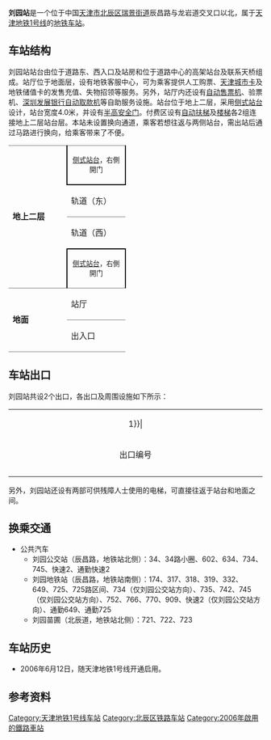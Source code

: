 {{noteTA 
|G1 =Transport}}
{{Infobox station
|name = 刘园
|eng_name = Liuyuan
|linecolour = {{天津地铁颜色|1}}
|image = Tianjin Metro Liuyuan Station.jpg
|caption = 刘园站外景（2009年1月）
|other_name = 
|country = {{PRC}}
|borough = [[天津市|天津市]][[北辰区|北辰区]][[瑞景街道|瑞景街道]]
|address = 辰昌路与龙岩道交叉口
|coordinates = {{coord|39|12|23.21|N|117|6|34.28|E|display=inline,title|Region:CH_type}}
|elevation = 
|operator = [[天津轨道交通集团|天津轨道交通集团]]
|lines = {{天津地铁线路名|1|SL}}
|distance = 
|platform = 2座[[侧式站台|侧式站台]]
|tracks = 2条
|bus_routes = 
|bus_stands = 
|connections = 公交站
|structure = 高架车站
|hall = 地面站厅
|depth = 
|levels = 
|interchange = 
|exits = 2个
|lift = 
|escalator = 8条
|architect = 
|architectural_style = 
|colour = 银色
|type = 
|status = 运营中
|code = 
|zone = 
|classification = 
|website = 
|built = 
|opened = 2006年6月12日
|pass_year = 
|passengers = 
|pass_system = 
|pass_rank = 
|mpassengers = 
|trains = 
|station_hours = 
|hours = 
|first = 往{{天津地铁起讫站|1|R}}：06:00
|last = 往{{天津地铁起讫站|1|R}}：22:46
|adjacent = {{adjacent stations|system=天津地铁|line=1|right=瑞景新苑}}
|other_services = 
|route_map = 
}}
'''刘园站'''是一个位于中国[[天津市|天津市]][[北辰区|北辰区]][[瑞景街道|瑞景街道]]辰昌路与龙岩道交叉口以北，属于[[天津地铁|天津地铁]][[天津地铁1号线|1号线]]的[[地铁车站|地铁车站]]。

==车站结构==
刘园站站台由位于道路东、西入口及站房和位于道路中心的高架站台及联系天桥组成。站厅位于地面层，设有地铁客服中心，可为乘客提供人工购票、[[天津城市卡|天津城市卡]]及地铁储值卡的发售充值、失物招领等服务。另外，站厅内还设有[[自动售票机|自动售票机]]、验票机、[[深圳发展银行|深圳发展银行]][[自动取款机|自动取款机]]等自助服务设施。站台位于地上二层，采用[[侧式站台|侧式站台]]设计，站台宽度4.0米，并设有[[半高式屏蔽门|半高安全门]]。付费区设有[[自动扶梯|自动扶梯]]及[[楼梯|楼梯]]各2组连接地上二层站台层。本站未设置换向通道，乘客若想往返与两侧站台，需出站后通过马路进行换向，给乘客带来了不便。

{|cellspacing=0 cellpadding=3
|-
|style="border-top:solid 1px gray;" rowspan=4 valign=top width=50|'''地上二层'''
|style="border-right:solid 2px black;border-left:solid 2px black;border-top:solid 1px gray;border-bottom:solid 2px black;" colspan=2|<center><small>[[侧式站台|侧式站台]]，右側開门</small></center>
|-
|style="border-bottom:solid 1px gray;"|轨道（东）
|style="border-bottom:solid 1px gray;"|{{arrow|L}} {{天津地铁线路名|1|c}}落客站台
|-
|轨道（西）
|{{arrow|R}} {{天津地铁线路名|1|c}}往{{站|东沽路}}<small>（{{站|瑞景新苑}}）</small>
|-
|style="border-right:solid 2px black;border-left:solid 2px black;border-top:solid 2px black;" colspan=2|<center><small>[[侧式站台|侧式站台]]，右側開门</small></center>
|-
|style="border-top:solid 1px gray;border-bottom:solid 1px gray;" rowspan=2 valign=top width=100|'''地面'''
|style="border-top:solid 1px gray;border-bottom:solid 1px gray;" valign=top width=100|站厅
|style="border-top:solid 1px gray;border-bottom:solid 1px gray;" valign=top width=350|客服中心、[[自动售票机|自动售票机]]、验票机、[[自动取款机|自动取款机]]
|-
|style="border-bottom:solid 1px gray;" |出入口
|style="border-bottom:solid 1px gray;" |A、B出入口
|}

== 车站出口 ==
刘园站共设2个出口，各出口及周围设施如下所示：
{| class="wikitable" style="width:65%"
|colspan=4 align="center" bgcolor={{天津地铁颜色|1}}|
|-
! style="width:9%" | 出口编号
! style="width:16%" | 地点
! style="width:53%" | 可到达目的地
|-
| align="center" style="border-bottom:none" | {{港鐵出口|A}}  ||辰昌路东侧||刘园苗圃、瑞景居住区、秋瑞家园
|-
| align="center" style="border-bottom:none" | {{港鐵出口|B}}  ||辰昌路西侧||刘园苗圃、瑞景居住区、秋瑞家园
|}

另外，刘园站还设有两部可供残障人士使用的电梯，可直接往返于站台和地面之间。

==换乘交通==
*公共汽车
**刘园公交站（辰昌路，地铁站北侧）：34、34路小圈、602、634、734、745、快速2、通勤快速2
**刘园地铁站（辰昌路，地铁站南侧）：174、317、318、319、332、649、725、725路区间、734（仅刘园公交站方向）、735、742、745（仅刘园公交站方向）、752、766、770、909、快速2（仅刘园公交站方向）、通勤649、通勤725
**刘园苗圃（北辰道，地铁站北侧）：721、722、723

==车站历史==
* 2006年6月12日，随天津地铁1号线开通启用。

== 参考资料 ==
<div class="references-small">
<references />
</div>

{{Commonscat|Liuyuan Station}}

{{天津地铁1号线}}
{{天津轨道交通车站列表}}

[[Category:天津地铁1号线车站|Category:天津地铁1号线车站]]
[[Category:北辰区铁路车站|Category:北辰区铁路车站]]
[[Category:2006年啟用的鐵路車站|Category:2006年啟用的鐵路車站]]